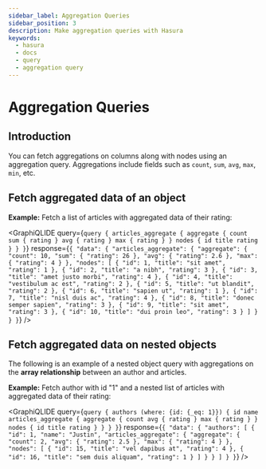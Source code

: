 ```yaml
---
sidebar_label: Aggregation Queries
sidebar_position: 3
description: Make aggregation queries with Hasura
keywords:
  - hasura
  - docs
  - query
  - aggregation query
---
```



# Aggregation Queries

## Introduction

You can fetch aggregations on columns along with nodes using an aggregation query. Aggregations include fields such as
`count`, `sum`, `avg`, `max`, `min`, etc.

[//]: # (The **name of the aggregate field** is initially set in the form `<field-name> + _aggregate`.)

[//]: # (Common aggregation functions are `count`, `sum`, `avg`, `max`, `min`, etc. You)
[//]: # (can see the complete specification of the aggregate field in the [API)
[//]: # (reference]&#40;/api-reference/graphql-api/query.mdx#aggregateobject&#41;. Note that not)
[//]: # (all aggregation functions are available for all data types.)
[//]: # (:::info Note)
[//]: # ()
[//]: # (For more advanced use cases, you can use [views]&#40;/schema/postgres/views.mdx&#41; or)
[//]: # ([custom SQL functions]&#40;/schema/postgres/custom-functions.mdx&#41;.)
[//]: # ()
[//]: # (:::)

## Fetch aggregated data of an object

**Example:** Fetch a list of articles with aggregated data of their rating:

<GraphiQLIDE
  query={`query {
  articles_aggregate {
    aggregate {
      count
      sum {
        rating
      }
      avg {
        rating
      }
      max {
        rating
      }
    }
    nodes {
      id
      title
      rating
    }
  }
}`}
  response={`{
  "data": {
    "articles_aggregate": {
      "aggregate": {
        "count": 10,
        "sum": {
          "rating": 26
        },
        "avg": {
          "rating": 2.6
        },
        "max": {
          "rating": 4
        }
      },
      "nodes": [
        {
          "id": 1,
          "title": "sit amet",
          "rating": 1
        },
        {
          "id": 2,
          "title": "a nibh",
          "rating": 3
        },
        {
          "id": 3,
          "title": "amet justo morbi",
          "rating": 4
        },
        {
          "id": 4,
          "title": "vestibulum ac est",
          "rating": 2
        },
        {
          "id": 5,
          "title": "ut blandit",
          "rating": 2
        },
        {
          "id": 6,
          "title": "sapien ut",
          "rating": 1
        },
        {
          "id": 7,
          "title": "nisl duis ac",
          "rating": 4
        },
        {
          "id": 8,
          "title": "donec semper sapien",
          "rating": 3
        },
        {
          "id": 9,
          "title": "sit amet",
          "rating": 3
        },
        {
          "id": 10,
          "title": "dui proin leo",
          "rating": 3
        }
      ]
    }
  }
}`}
/>

## Fetch aggregated data on nested objects

The following is an example of a nested object query with aggregations on the **array relationship** between an author
and articles.

**Example:** Fetch author with id "1" and a nested list of articles with aggregated data of their rating:

<GraphiQLIDE
  query={`query {
  authors (where: {id: {_eq: 1}}) {
    id
    name
    articles_aggregate {
      aggregate {
        count
        avg {
          rating
        }
        max {
          rating
        }
      }
      nodes {
        id
        title
        rating
      }
    }
  }
}`}
  response={`{
  "data": {
    "authors": [
      {
        "id": 1,
        "name": "Justin",
        "articles_aggregate": {
          "aggregate": {
            "count": 2,
            "avg": {
              "rating": 2.5
            },
            "max": {
              "rating": 4
            }
          },
          "nodes": [
            {
              "id": 15,
              "title": "vel dapibus at",
              "rating": 4
            },
            {
              "id": 16,
              "title": "sem duis aliquam",
              "rating": 1
            }
          ]
        }
      }
    ]
  }
}`}
/>
